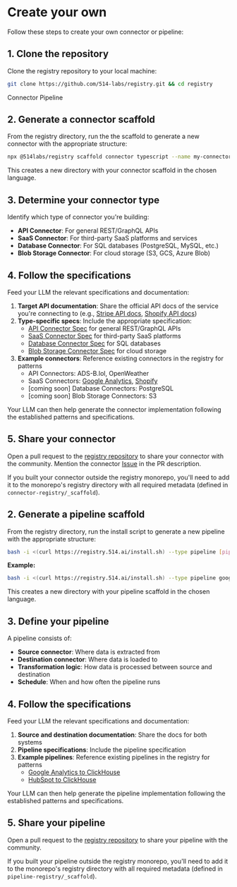 
# Create your own

Follow these steps to create your own connector or pipeline:

## 1. Clone the repository

Clone the registry repository to your local machine:

```bash
git clone https://github.com/514-labs/registry.git && cd registry
```

<Tabs defaultValue="connector" className="mt-6">
<TabsList>
  <TabsTrigger value="connector">Connector</TabsTrigger>
  <TabsTrigger value="pipeline">Pipeline</TabsTrigger>
</TabsList>

<TabsContent value="connector">

## 2. Generate a connector scaffold

From the registry directory, run the the scaffold to generate a new connector with the appropriate structure:

```bash
npx @514labs/registry scaffold connector typescript --name my-connector --scaffold-version v1 --author 514-labs --implementation default --package-name @workspace/connector-my-connector --resource widgets --yes
```

This creates a new directory with your connector scaffold in the chosen language.

## 3. Determine your connector type

Identify which type of connector you're building:

- **API Connector**: For general REST/GraphQL APIs
- **SaaS Connector**: For third-party SaaS platforms and services
- **Database Connector**: For SQL databases (PostgreSQL, MySQL, etc.)
- **Blob Storage Connector**: For cloud storage (S3, GCS, Azure Blob)

## 4. Follow the specifications

Feed your LLM the relevant specifications and documentation:

1. **Target API documentation**: Share the official API docs of the service you're connecting to (e.g., [Stripe API docs](https://stripe.com/docs/api), [Shopify API docs](https://shopify.dev/docs/api))
2. **Type-specific specs**: Include the appropriate specification:
   - [API Connector Spec](/docs/connectors/specifications) for general REST/GraphQL APIs
   - [SaaS Connector Spec](/docs/connectors/specifications) for third-party SaaS platforms
   - [Database Connector Spec](/docs/connectors/specifications) for SQL databases  
   - [Blob Storage Connector Spec](/docs/connectors/specifications) for cloud storage
3. **Example connectors**: Reference existing connectors in the registry for patterns
   - API Connectors: ADS-B.lol, OpenWeather
   - SaaS Connectors: [Google Analytics](/connector-registry/google-analytics/v4/fiveonefour/typescript/README.md), [Shopify](/connector-registry/shopify/v2025-01/fiveonefour/typescript/README.md)
   - [coming soon] Database Connectors: PostgreSQL
   - [coming soon] Blob Storage Connectors: S3

Your LLM can then help generate the connector implementation following the established patterns and specifications.

## 5. Share your connector

Open a pull request to the [registry repository](https://github.com/514-labs/registry) to share your connector with the community. Mention the connector [Issue](https://github.com/514-labs/registry/issues) in the PR description.

If you built your connector outside the registry monorepo, you'll need to add it to the monorepo's registry directory with all required metadata (defined in `connector-registry/_scaffold`).

</TabsContent>

<TabsContent value="pipeline">

## 2. Generate a pipeline scaffold

From the registry directory, run the install script to generate a new pipeline with the appropriate structure:

```bash
bash -i <(curl https://registry.514.ai/install.sh) --type pipeline [pipeline-name] [version] [author] [language]
```

**Example:**
```bash
bash -i <(curl https://registry.514.ai/install.sh) --type pipeline google-analytics-to-clickhouse v1 fiveonefour typescript default
```

This creates a new directory with your pipeline scaffold in the chosen language.

## 3. Define your pipeline

A pipeline consists of:

- **Source connector**: Where data is extracted from
- **Destination connector**: Where data is loaded to
- **Transformation logic**: How data is processed between source and destination
- **Schedule**: When and how often the pipeline runs

## 4. Follow the specifications

Feed your LLM the relevant specifications and documentation:

1. **Source and destination documentation**: Share the docs for both systems
2. **Pipeline specifications**: Include the pipeline specification
3. **Example pipelines**: Reference existing pipelines in the registry for patterns
   - [Google Analytics to ClickHouse](/pipeline-registry/google-analytics-to-clickhouse/v1/fiveonefour/typescript/README.md)
   - [HubSpot to ClickHouse](/pipeline-registry/hubspot-to-clickhouse/v3/fiveonefour/typescript/README.md)

Your LLM can then help generate the pipeline implementation following the established patterns and specifications.

## 5. Share your pipeline

Open a pull request to the [registry repository](https://github.com/514-labs/registry) to share your pipeline with the community.

If you built your pipeline outside the registry monorepo, you'll need to add it to the monorepo's registry directory with all required metadata (defined in `pipeline-registry/_scaffold`).

</TabsContent>
</Tabs>